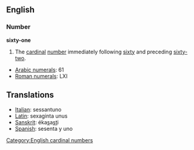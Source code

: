 ==English==
=== Number ===
'''sixty-one'''

#The [[cardinal]] [[number]] immediately following [[sixty]] and preceding [[sixty-two]].

*[[w:Arabic Numerals|Arabic numerals]]: 61
*[[w:Roman numerals|Roman numerals]]: LXI

==Translations==
*[[Italian]]: sessantuno
*[[Latin]]: sexaginta unus
*[[Sanskrit]]: éka<u>s</u>a<u>st</u>i
*[[Spanish]]: sesenta y uno

[[Category:English cardinal numbers]]